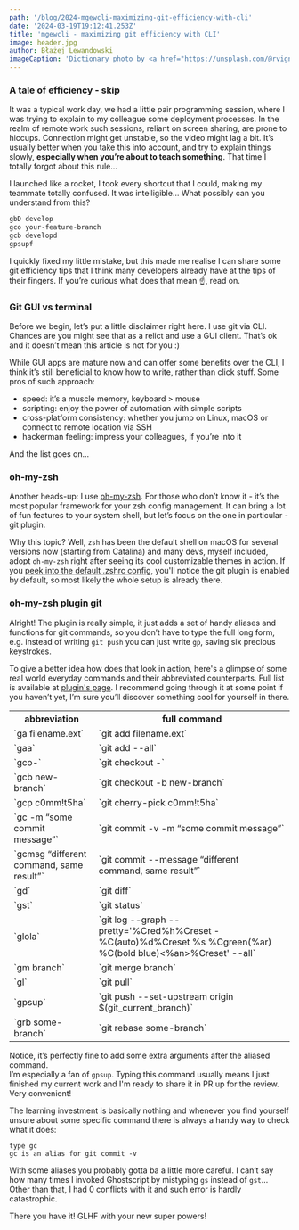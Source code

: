 ```yaml
---
path: '/blog/2024-mgewcli-maximizing-git-efficiency-with-cli'
date: '2024-03-19T19:12:41.253Z'
title: 'mgewcli - maximizing git efficiency with CLI'
image: header.jpg
author: Błażej Lewandowski
imageCaption: 'Dictionary photo by <a href="https://unsplash.com/@rvignes">Romain Vignes</a>'
---
```


### A tale of efficiency - skip
It was a typical work day, we had a little pair programming session, where I was trying to explain to my colleague some deployment processes. In the realm of remote work such sessions, reliant on screen sharing, are prone to hiccups. Connection might get unstable, so the video might lag a bit. It’s usually better when you take this into account, and try to explain things slowly, **especially when you’re about to teach something**. That time I totally forgot about this rule...  

I launched like a rocket, I took every shortcut that I could, making my teammate totally confused. It was intelligible... What possibly can you understand from this?

```sh
gbD develop
gco your-feature-branch
gcb developd
gpsupf
```

I quickly fixed my little mistake, but this made me realise I can share some git efficiency tips that I think many developers already have at the tips of their fingers. If you’re curious what does that mean ☝️, read on.

### Git GUI vs terminal
Before we begin, let’s put a little disclaimer right here. I use git via CLI. Chances are you might see that as a relict and use a GUI client. That’s ok and it doesn’t mean this article is not for you :) 

While GUI apps are mature now and can offer some benefits over the CLI, I think it’s still beneficial to know how to write, rather than click stuff. Some pros of such approach:
- speed: it’s a muscle memory, keyboard > mouse
- scripting: enjoy the power of automation with simple scripts
- cross-platform consistency: whether you jump on Linux, macOS or connect to remote location via SSH
- hackerman feeling: impress your colleagues, if you’re into it

And the list goes on...

### oh-my-zsh
Another heads-up: I use [oh-my-zsh](https://github.com/ohmyzsh/ohmyzsh). For those who don’t know it - it’s the most popular framework for your zsh config management. It can bring a lot of fun features to your system shell, but let’s focus on the one in particular - git plugin.  

Why this topic? Well, `zsh` has been the default shell on macOS for several versions now (starting from Catalina) and many devs, myself included, adopt `oh-my-zsh` right after seeing its cool customizable themes in action. If you [peek into the default .zshrc config](https://github.com/ohmyzsh/ohmyzsh/blob/e195c7cb438224e8bcea20bdbc2e4b8a6bb3949b/templates/zshrc.zsh-template#L73), you'll notice the git plugin is enabled by default, so most likely the whole setup is already there.

### oh-my-zsh plugin git
Alright! The plugin is really simple, it just adds a set of handy aliases  and functions for git commands, so you don’t have to type the full long form, e.g. instead of writing `git push` you can just write `gp`, saving six precious keystrokes.  

To give a better idea how does that look in action, here's a glimpse of some real world everyday commands and their abbreviated counterparts. Full list is available at [plugin's page](https://github.com/ohmyzsh/ohmyzsh/blob/master/plugins/git/README.md). I recommend going through it at some point if you haven’t yet, I’m sure you’ll discover something cool for yourself in there.

<table>
  <tr>
    <th>abbreviation</th>
    <th>full command</th>
  </tr>
  <tr>
    <td>`ga filename.ext`</td>
    <td>`git add filename.ext`</td>
  </tr>
  <tr>
    <td>`gaa`</td>
    <td>`git add --all`</td>
  </tr>
  <tr>
    <td>`gco-`</td>
    <td>`git checkout -`</td>
  </tr>
  <tr>
    <td>`gcb new-branch`</td>
    <td>`git checkout -b new-branch`</td>
  </tr>
  <tr>
    <td>`gcp c0mm!t5ha`</td>
    <td>`git cherry-pick c0mm!t5ha`</td>
  </tr>
  <tr>
    <td>`gc -m “some commit message”`</td>
    <td>`git commit -v -m “some commit message”`</td>
  </tr>
  <tr>
    <td>`gcmsg “different command, same result”`</td>
    <td>`git commit --message “different command, same result”`</td>
  </tr>
  <tr>
    <td>`gd`</td>
    <td>`git diff`</td>
  </tr>
  <tr>
    <td>`gst`</td>
    <td>`git status`  </td>
  </tr>
  <tr>
    <td>`glola`</td>
    <td>`git log --graph --pretty='%Cred%h%Creset -%C(auto)%d%Creset %s %Cgreen(%ar) %C(bold blue)<%an>%Creset' --all`</td>
  </tr>
  <tr>
    <td>`gm branch`</td>
    <td>`git merge branch`</td>
  </tr>
  <tr>
    <td>`gl`</td>
    <td>`git pull`</td>
  </tr>
  <tr>
    <td>`gpsup`</td>
    <td>`git push --set-upstream origin $(git_current_branch)`</td>
  </tr>
  <tr>
    <td>`grb some-branch`</td>
    <td>`git rebase some-branch`</td>
  </tr>
</table>
 
 Notice, it’s perfectly fine to add some extra arguments after the aliased command.  
 I’m especially a fan of `gpsup`. Typing this command usually means I just finished my current work and I'm ready to share it in PR up for the review. Very convenient!  

 The learning investment is basically nothing and whenever you find yourself unsure about some specific command there is always a handy way to check what it does:
 
 ```
 type gc
 gc is an alias for git commit -v
 ```

With some aliases you probably gotta ba a little more careful. I can’t say how many times I invoked Ghostscript by mistyping `gs` instead of `gst`… Other than that, I had 0 conflicts with it and such error is hardly catastrophic.

There you have it! GLHF with your new super powers!